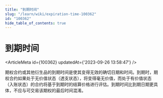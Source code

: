 ```yaml
---
title: "到期时间"
slug: "/learn/wiki/expiration-time-100362"
id: "100362"
hide_table_of_contents: true
---
```



# 到期时间

<ArticleMeta id={100362} updatedAt={'2023-09-26 13:58:47'} />
<div className='border-solid border-b border-t-0 my-4 border-[var(--ifm-color-gray-300)]' />

期权合约或其他衍生品的到期时间是使其变得无效的确切日期和时间。到期时，期权合约如果处于无价值状态（透支状态），将变得毫无价值，而处于有价值状态（入账状态）的合约将基于到期时的结算价格进行评估。到期时间比到期日期更具体，不应与可交易该期权的最后时间混淆。
